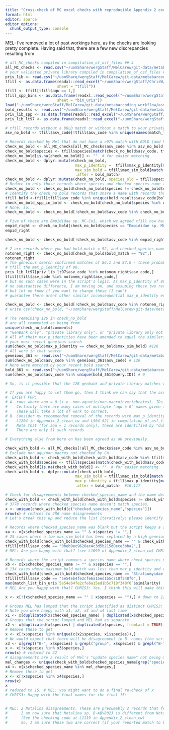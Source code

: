```yaml
---
title: "Cross-check of MC excel checks with reproducible Appendix 2 code"
format: html
editor: source
editor_options: 
  chunk_output_type: console
---
```


MEL: I've removed a lot of past workings here, as the checks are looking pretty complete.  Having said that, there are a few new discrepancies resulting from 

```r
# all_MC_checks compiled in compilation_of_osf_files ## 4
all_MC_checks <- read.csv("~/uomShare/wergStaff/MelCarew/git-data/metabarcoding_workflow/asv_source_files/all_mc_checks.csv")
# your validated private library compiled in compilation_of_osf_files ## 3
priv_lib <- read.csv("~/uomShare/wergStaff/MelCarew/git-data/metabarcoding_workflow/asv_source_files/priv_lib_validated.csv")
tfill <- as.data.frame(readxl::read_excel("~/uomShare/wergStaff/ChrisW/temp/asv_library_corrected.xlsx",
                       sheet = "tfill"))
tfill <- tfill[tfill$aqu == 1,]
tfill_spp_bins <- as.data.frame(readxl::read_excel("~/uomShare/wergStaff/ChrisW/temp/asv_library_corrected.xlsx",
                       sheet = "bin_uris"))
load("~/uomShare/wergStaff/MelCarew/git-data/metabarcoding_workflow/asv_source_files/match_list_bin_uri_v5.rda")
bold_results <- read.csv("~/uomShare/wergStaff/MelCarew/git-data/metabarcoding_workflow/asv_source_files/match_bold_v5.csv")
priv_lib_spp <- as.data.frame(readxl::read_excel("~/uomShare/wergStaff/MelCarew/git-data/metabarcoding_workflow/asv_source_files/private_library_mc_validated.xlsx", sheet = "species"))
priv_lib_lt97 <- as.data.frame(readxl::read_excel("~/uomShare/wergStaff/MelCarew/git-data/metabarcoding_workflow/asv_source_files/private_library_mc_validated.xlsx", sheet = "higher_taxa"))

# tfill records without a BOLD match or without a match to your private library
asv_no_bold <- tfill$asv_code[!tfill$asv_code %in% unique(names(match_list_bin_uri))]  # length(asv_no_bold)  1307 asv_codes

# Records checked by Mel that do not have a >97% match with BOLD (and have been given different names by MC and CW)
check_no_bold <- all_MC_checks[all_MC_checks$asv_code %in% asv_no_bold,] #1307 still
check_no_bold$species <- tfill$species[match(check_no_bold$asv_code, tfill$asv_code)]
check_no_bold[is.na(check_no_bold)] <- ""  # for easier matching
check_no_bold <- dplyr::mutate(check_no_bold, 
                               max_p_identity =  tfill$max_p_identity[match(check_no_bold$asv_code, tfill$asv_code)],
                               max_sim_bold = tfill$max_sim_bold[match(check_no_bold$asv_code, tfill$asv_code)],
                               .after = bold_match)
check_no_bold <- dplyr::mutate(check_no_bold, species_old = tfill$species_old[match(check_no_bold$asv_code,tfill$asv_code)], .before = bold_match)
# Reduce to only those records where species and checked_species_name are not equivalent
check_no_bold <- check_no_bold[check_no_bold$species != check_no_bold$checked_species_name,] # 133 records
# Identify the check_no_bold records that share a name with records that actually have a >=97% bold match
tfill_bold <-tfill[tfill$asv_code %in% unique(bold_results$asv_code[bold_results$similarity >= 97]),]  #17,273
check_no_bold_spp_in_bold <- check_no_bold[check_no_bold$species %in% unique(tfill_bold$species),]   # 0 
# None, so...
check_no_bold <- check_no_bold[!check_no_bold$asv_code %in% check_no_bold_spp_in_bold$asv_code,] # still at 133

# Five of these are Empididae sp. MC-Co1, which we agreed tfill now has right
empid_right <- check_no_bold[check_no_bold$species == "Empididae sp. MC-Co1",]
empid_right

check_no_bold <- check_no_bold[!check_no_bold$asv_code %in% empid_right$asv_code,] # Down to 128

# 2 are records where you had bold_match = 92, and checked_species_name = Notonemouridae
notonem_right <- check_no_bold[check_no_bold$bold_match == "92",]
notonem_right
# The geneious search confirmed matches of 86.1 and 87.0 - these probably should have replaced 
# tfill the max_p_identity of 90, 
priv_lib_lt97[priv_lib_lt97$asv_code %in% notonem_right$asv_code,]
tfill[tfill$asv_code %in% notonem_right$asv_code,]
# but no such cases were in the script's logic. As max_p_identity of 86 or 90 makes
# no substantive difference, I am moving on, and assuming these two records are correct 
# but let me know if you want to change these (I can't 
# guarantee there arent other similar inconsequential max_p_identity errors in t_fill!)

check_no_bold <- check_no_bold[!check_no_bold$asv_code %in% notonem_right$asv_code,] # Down to 126
# write.csv(check_no_bold, "~/uomShare/wergStaff/MelCarew/git-data/metabarcoding_workflow/asv_source_files/unmatched_priv_lib.csv", row.names = FALSE)

# The remaining 126 in check_no_bold
# are all commented as being from 
unique(check_no_bold$comments)
# "GenBank only", "private library only", or "private library only not SC2"
# All of their max_p_identities have been amended to equal the similarity from 
# your most recent geneious search
sum(check_no_bold$max_p_identity == check_no_bold$max_sim_bold) #126
# All were in that search
geneious_361 <- read.csv("~/uomShare/wergStaff/MelCarew/git-data/metabarcoding_workflow/asv_source_files/geneious_search_results_final_361_asvs.csv")
sum(check_no_bold$asv_code %in% geneious_361$asv_code) # 126
# None were matched by your recent bold search
bold_361 <- read.csv("~/uomShare/wergStaff/MelCarew/git-data/metabarcoding_workflow/asv_source_files/bold_search_results_final_360_asvs.csv")
sum(check_no_bold$asv_code %in% unique(bold_361$Query.ID)) # 0

# So, is it possible that the 126 genbank and private library matches were not appropriate at the species level?

# If you are happy to let them go, then I think we can say that the asv_library file is now complete and correct, 
#  EXCEPT FOR:
# A. rows where aqu = 0 (i.e. non-aquatic/non-macroinvertebrates). IDs are likely to be unreliable here
#    Certainly there are many cases of multiple "aqu = 0" names given to the same bin-uri.
#    These will take a lot of work to correct.
# B. Consider my recommended removal of the records with max_p_identity <= 86.2: see
#    L1204 in Appendix_2_clean_cw and L504-521 in compilation_of_osf_files.R for my reasoning
#    Note that (for aqu = 1 records only), these are identified by "dubious_id" = 1
#    There are only 51 such records

# Everything else from here on has been agreed as ok previously.

check_with_bold <- all_MC_checks[!all_MC_checks$asv_code %in% asv_no_bold,]
# Exclude non_aqu/non_macros not checked by CW
check_with_bold <- check_with_bold[check_with_bold$asv_code %in% tfill$asv_code,]
check_with_bold$species <- tfill$species[match(check_with_bold$asv_code, tfill$asv_code)]
check_with_bold[is.na(check_with_bold)] <- ""  # for easier matching
check_with_bold <- dplyr::mutate(check_with_bold, 
                               max_sim_bold = tfill$max_sim_bold[match(check_with_bold$asv_code, tfill$asv_code)],
                               max_p_identity = tfill$max_p_identity[match(check_with_bold$asv_code, tfill$asv_code)],
                               .after = bold_match)  #16,117

# Check for disagreements between checked_species_name and the name determined by the Appendix 2 script (species)
check_with_bold <- check_with_bold[check_with_bold$species != check_with_bold$checked_species_name,]
# 3778 records where checked_species name doesn't match species,
x <- unique(check_with_bold[c("checked_species_name","species")])
nrow(x) # reduces to 286 name disagreements
# Let's break this up and reduce the list iteratively: please identify any names you think the script has got wrong at each step

# Records where checked_species_name was blank but the script keeps a species name
xa <- x[x$checked_species_name == "" & x$species != "",]
# 25 cases where a low max_sim_bold has been replaced by a high geneious_similarity, for example
check_with_bold[check_with_bold$checked_species_name == "" & check_with_bold$species == "Piona sp. B-AEI7143",]
tfill[tfill$asv_code == "0beb9ec9626ac4c3d5b215d0ece3bba2",]
# MEL: Are you happy with that? (see L1099 of Appendix_2_clean_cw) CHRIS3: Yes

# Records where the script removes a species name where check_species_name says there should be one
xb <- x[x$checked_species_name != "" & x$species == "",]
# 134 cases where maximum bold match was less than max_p_identity and replaced it at L1166  of Appendix_2_clean_cw
check_with_bold[check_with_bold$checked_species_name == "Stratiomyidae sp. B-AED3167" & check_with_bold$species == "",]
tfill[tfill$asv_code == "5e54eb4fe2cfe6a15ed1b5c718f348f6",]
max(match_list_bin_uri$`5e54eb4fe2cfe6a15ed1b5c718f348f6`$similarity)
# MEL Are you happy with that? CHRIS3: Yes. I think this will make things easier moving forward

x <- x[!(x$checked_species_name == "" | x$species == ""),] # down to 127

# Groups MEL has lumped that the script identified as distinct CHRIS3: If you found no overlap, I am happy to go with your assessment. As I mentioned above Notalina sp. B-ABV8023 had some matching specimens identified as Notalina bifara. This was my reason for combining them
# Note you were happy with x1, x2, x3 and x4 last time
x1 <- x[duplicated(x$checked_species_name) | duplicated(x$checked_species_name, fromLast = TRUE),]
# Groups that the script lumped and MEL had as separate
x2 <- x[duplicated(x$species) | duplicated(x$species, fromLast = TRUE),]
# Remove these to get
x <- x[!x$species %in% unique(c(x2$species, x1$species)),]
# We would expect that there will be disagreement in B- names (the script always chooses the first bin alphabetically and adds the name group)
x3 <- x[grepl("B-", x$species) & grepl("group", x$species) & grepl("B-", x$checked_species_name),]
x <- x[!x$species %in% x3$species,]
nrow(x) # reduced to 32
# disagreements are a result of Mel's "update species name" not being made
mel_changes <- unique(check_with_bold$checked_species_name[grep("species name",check_with_bold$action)])
x4 <- x[x$checked_species_name %in% mel_changes,]
# Remove these to get 
x <- x[!x$species %in% x4$species,]
nrow(x)
x
# reduced to 15, # MEL: you might want to do a final re-check of x
# CHRIS3: Happy with the final names for the final 15!


# MEL: 2 Notalina disagreements. These are presumably 2 records that fell through the buggy BOLD net again.
#      I am now sure that Notalina sp. B-ABV8023 is different from Notalina bifara
#      (See the checking code at L1119 in Appendix_2_clean_cw)
#      So, I am sure these two are correct (if your reported match to bold is correct)


```

